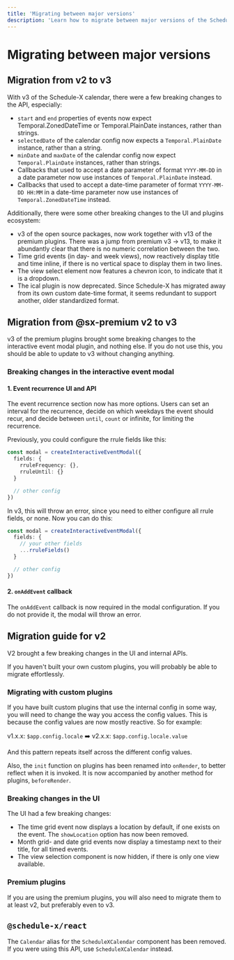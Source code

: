 ```yaml
---
title: 'Migrating between major versions'
description: 'Learn how to migrate between major versions of the Schedule-X calendar'
---
```


# Migrating between major versions

## Migration from v2 to v3

With v3 of the Schedule-X calendar, there were a few breaking changes to the API, especially:

- `start` and `end` properties of events now expect Temporal.ZonedDateTime or Temporal.PlainDate instances, rather than strings.
- `selectedDate` of the calendar config now expects a `Temporal.PlainDate` instance, rather than a string.
- `minDate` and `maxDate` of the calendar config now expect `Temporal.PlainDate` instances, rather than strings.
- Callbacks that used to accept a date parameter of format `YYYY-MM-DD` in a date parameter now use instances of `Temporal.PlainDate` instead.
- Callbacks that used to accept a date-time parameter of format `YYYY-MM-DD HH:MM` in a date-time parameter now use instances of `Temporal.ZonedDateTime` instead.

Additionally, there were some other breaking changes to the UI and plugins ecosystem:

- v3 of the open source packages, now work together with v13 of the premium plugins. There was a jump from premium v3 -> v13, to make it abundantly clear that there is no numeric correlation between the two.
- Time grid events (in day- and week views), now reactively display title and time inline, if there is no vertical space to display them in two lines.
- The view select element now features a chevron icon, to indicate that it is a dropdown.
- The ical plugin is now deprecated. Since Schedule-X has migrated away from its own custom date-time format, it seems redundant to support another, older standardized format.

## Migration from @sx-premium v2 to v3

v3 of the premium plugins brought some breaking changes to the interactive event modal plugin, and nothing else. If
you do not use this, you should be able to update to v3 without changing anything.

### Breaking changes in the interactive event modal

#### 1. Event recurrence UI and API
The event recurrence section now has more options. Users can set an interval for the recurrence, decide on which
weekdays the event should recur, and decide between `until`, `count` or infinite, for limiting the recurrence.

Previously, you could configure the rrule fields like this:

```ts
const modal = createInteractiveEventModal({
  fields: {
    rruleFrequency: {},
    rruleUntil: {}
  }

  // other config
})
```

In v3, this will throw an error, since you need to either configure all rrule fields, or none. Now you can do this:

```ts
const modal = createInteractiveEventModal({
  fields: {
    // your other fields
    ...rruleFields()
  }

  // other config
})
```

#### 2. `onAddEvent` callback

The `onAddEvent` callback is now required in the modal configuration. If you do not provide it, the modal will throw an error.


## Migration guide for v2

V2 brought a few breaking changes in the UI and internal APIs.

If you haven't built your own custom plugins, you will probably be able to migrate effortlessly.

### Migrating with custom plugins

If you have built custom plugins that use the internal config in some way, you will need to change the
way you access the config values. This is because the config values are now mostly reactive. So for example:

v1.x.x: `$app.config.locale` ➡️ v2.x.x: `$app.config.locale.value`

And this pattern repeats itself across the different config values.

Also, the `init` function on plugins has been renamed into `onRender`, to better reflect when it is invoked. It is
now accompanied by another method for plugins, `beforeRender`.

### Breaking changes in the UI

The UI had a few breaking changes:
- The time grid event now displays a location by default, if one exists on the event. The `showLocation` option has
now been removed.
- Month grid- and date grid events now display a timestamp next to their title, for all timed events.
- The view selection component is now hidden, if there is only one view available.

### Premium plugins

If you are using the premium plugins, you will also need to migrate them to at least v2, but preferably even to v3.

## `@schedule-x/react`

The `Calendar` alias for the `ScheduleXCalendar` component has been removed. If you were using this API, use `ScheduleXCalendar` instead.

